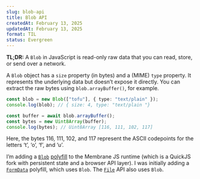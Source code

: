 ```yaml
---
slug: blob-api
title: Blob API
createdAt: February 13, 2025
updatedAt: February 13, 2025
format: TIL
status: Evergreen
---
```


**TL;DR:** A `Blob` in JavaScript is read-only raw data that you can read, store, or send over a network.

A `Blob` object has a `size` property (in bytes) and a (MIME) `type` property. It represents the underlying data but doesn’t expose it directly. You can extract the raw bytes using `blob.arrayBuffer()`, for example.

```ts blob.ts
const blob = new Blob(["tofu"], { type: "text/plain" });
console.log(blob); // { size: 4, type: "text/plain "}

const buffer = await blob.arrayBuffer();
const bytes = new Uint8Array(buffer);
console.log(bytes); // Uint8Array [116, 111, 102, 117]
```

Here, the bytes 116, 111, 102, and 117 represent the ASCII codepoints for the letters ‘t’, ‘o’, ‘f’, and ‘u’.

I’m adding a [`Blob`](https://developer.mozilla.org/en-US/docs/Web/API/Blob) [polyfill](https://github.com/eligrey/Blob.js/blob/master/Blob.js) to the Membrane JS runtime (which is a QuickJS fork with persistent state and a browser API layer). I was initially adding a [`FormData`](https://developer.mozilla.org/en-US/docs/Web/API/FormData) polyfill, which uses `Blob`. The [`File`](https://developer.mozilla.org/en-US/docs/Web/API/File) API also uses `Blob`.
